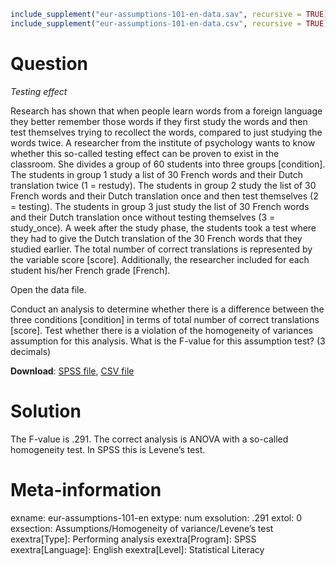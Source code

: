 ```r
include_supplement("eur-assumptions-101-en-data.sav", recursive = TRUE)
include_supplement("eur-assumptions-101-en-data.csv", recursive = TRUE)
```

Question
========
*Testing effect* 

Research has shown that when people learn words from a foreign language they better remember those words if they first study the words and then test themselves trying to recollect the words, compared to just studying the words twice. A researcher from the institute of psychology wants to know whether this so-called testing effect can be proven to exist in the classroom. She divides a group of 60 students into three groups [condition]. The students in group 1 study a list of 30 French words and their Dutch translation twice (1 = restudy). The students in group 2 study the list of 30 French words and their Dutch translation once and then test themselves (2 = testing). The students in group 3 just study the list of 30 French words and their Dutch translation once without testing themselves (3 = study_once). A week after the study phase, the students took a test where they had to give the Dutch translation of the 30 French words that they studied earlier. The total number of correct translations is represented by the variable score [score]. Additionally, the researcher included for each student his/her French grade [French].

Open the data file.

Conduct an analysis to determine whether there is a difference between the three conditions [condition] in terms of total number of correct translations [score]. Test whether there is a violation of the homogeneity of variances assumption for this analysis. What is the F-value for this assumption test? (3 decimals)

**Download**: [SPSS file](eur-assumptions-101-en-data.sav), [CSV file](eur-assumptions-101-en-data.csv)

Solution
========
The F-value is .291. The correct analysis is ANOVA with a so-called homogeneity test. In SPSS this is Levene's test.


Meta-information
================
exname: eur-assumptions-101-en
extype: num
exsolution: .291
extol: 0
exsection: Assumptions/Homogeneity of variance/Levene's test
exextra[Type]: Performing analysis
exextra[Program]: SPSS
exextra[Language]: English
exextra[Level]: Statistical Literacy